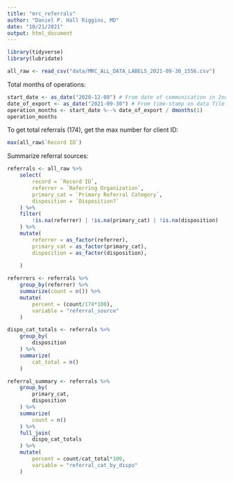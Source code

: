 ```yaml
---
title: "mrc_referrals"
author: "Daniel P. Hall Riggins, MD"
date: "10/21/2021"
output: html_document
---
```


```r
library(tidyverse)
library(lubridate)
```


```r
all_raw <- read_csv("data/MRC_ALL_DATA_LABELS_2021-09-30_1556.csv")
```

Total months of operations:

```r
start_date <- as_date("2020-12-08") # From date of communication in 2nd record
date_of_export <- as_date("2021-09-30") # From time-stamp on data file
operation_months <- start_date %--% date_of_export / dmonths(1)
operation_months
```

To get total referrals (174), get the max number for client ID:

```r
max(all_raw$`Record ID`)
```

Summarize referral sources:

```r
referrals <- all_raw %>%
    select(
        record = `Record ID`, 
        referrer = `Referring Organization`,
        primary_cat = `Primary Referral Category`,
        disposition = `Disposition?`
    ) %>%
    filter(
        !is.na(referrer) | !is.na(primary_cat) | !is.na(disposition)
    ) %>%
    mutate(
        referrer = as_factor(referrer),
        primary_cat = as_factor(primary_cat),
        disposition = as_factor(disposition),
        
    )

referrers <- referrals %>%
    group_by(referrer) %>%
    summarize(count = n()) %>%
    mutate(
        percent = (count/174*100),
        variable = "referral_source"
    )

dispo_cat_totals <- referrals %>%
    group_by(
        disposition
    ) %>%
    summarize(
        cat_total = n()
    ) 

referral_summary <- referrals %>%
    group_by(
        primary_cat,
        disposition
    ) %>%
    summarize(
        count = n()
    ) %>%
    full_join(
        dispo_cat_totals
    ) %>%
    mutate(
        percent = count/cat_total*100,
        variable = "referral_cat_by_dispo"
    )
```

```r

```

